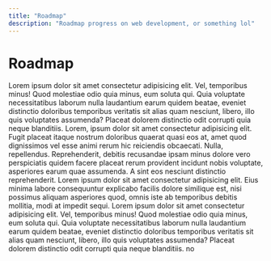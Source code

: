```yaml
---
title: "Roadmap"
description: "Roadmap progress on web development, or something lol"
---
```


<SEOHead title={title} description={description} />

<div className="layout-item-wrapper">
	<h1 className="w-full my-0 mx-auto text-center py-16">Roadmap</h1>
	<RoadmapContainer>
		<RoadmapItem title="Expanding on databases" img="/static/avatars/08.png">
			Lorem ipsum dolor sit amet consectetur adipisicing elit. Vel, temporibus
			minus! Quod molestiae odio quia minus, eum soluta qui. Quia voluptate
			necessitatibus laborum nulla laudantium earum quidem beatae, eveniet
			distinctio doloribus temporibus veritatis sit alias quam nesciunt, libero,
			illo quis voluptates assumenda? Placeat dolorem distinctio odit corrupti
			quia neque blanditiis.
		</RoadmapItem>
		<RoadmapItem
			title="Entering the JavaScript (hell) world"
			img="/static/avatars/07.png"
		>
			Lorem, ipsum dolor sit amet consectetur adipisicing elit. Fugit placeat
			itaque nostrum doloribus quaerat quasi eos at, amet quod dignissimos vel
			esse animi rerum hic reiciendis obcaecati. Nulla, repellendus.
			Reprehenderit, debitis recusandae ipsam minus dolore vero perspiciatis
			quidem facere placeat rerum provident incidunt nobis voluptate, asperiores
			earum quae assumenda. A sint eos nesciunt distinctio reprehenderit. Lorem
			ipsum dolor sit amet consectetur adipisicing elit. Eius minima labore
			consequuntur explicabo facilis dolore similique est, nisi possimus aliquam
			asperiores quod, omnis iste ab temporibus debitis mollitia, modi at
			impedit sequi.
		</RoadmapItem>
		<RoadmapItem
			title="Transitioning into web development"
			img="/static/avatars/06.png"
		>
			Lorem ipsum dolor sit amet consectetur adipisicing elit. Vel, temporibus
			minus! Quod molestiae odio quia minus, eum soluta qui. Quia voluptate
			necessitatibus laborum nulla laudantium earum quidem beatae, eveniet
			distinctio doloribus temporibus veritatis sit alias quam nesciunt, libero,
			illo quis voluptates assumenda? Placeat dolorem distinctio odit corrupti
			quia neque blanditiis.
		</RoadmapItem>
    <RoadmapItem
			title="Humble beginnings"
			img="/static/avatars/05.png"
		>
      no
		</RoadmapItem>
	</RoadmapContainer>
</div>
